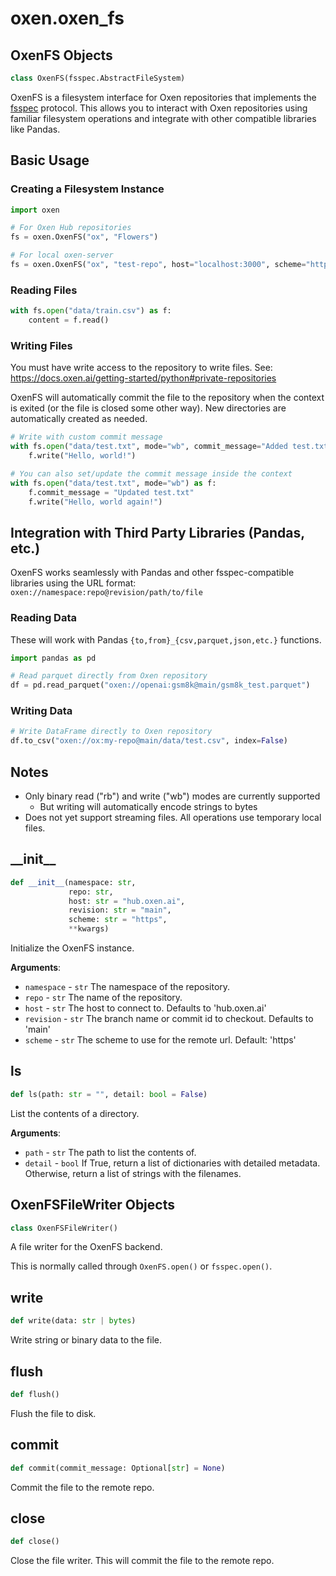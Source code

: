 <a id="oxen.oxen_fs"></a>

# oxen.oxen\_fs

<a id="oxen.oxen_fs.OxenFS"></a>

## OxenFS Objects

```python
class OxenFS(fsspec.AbstractFileSystem)
```

OxenFS is a filesystem interface for Oxen repositories that implements the
[fsspec](https://filesystem-spec.readthedocs.io/en/latest/) protocol. This
allows you to interact with Oxen repositories using familiar filesystem
operations and integrate with other compatible libraries like Pandas.

## Basic Usage

### Creating a Filesystem Instance

```python
import oxen

# For Oxen Hub repositories
fs = oxen.OxenFS("ox", "Flowers")

# For local oxen-server
fs = oxen.OxenFS("ox", "test-repo", host="localhost:3000", scheme="http")
```

### Reading Files

```python
with fs.open("data/train.csv") as f:
    content = f.read()
```

### Writing Files

You must have write access to the repository to write files. See:
https://docs.oxen.ai/getting-started/python#private-repositories

OxenFS will automatically commit the file to the repository when the
context is exited (or the file is closed some other way). New
directories are automatically created as needed.

```python
# Write with custom commit message
with fs.open("data/test.txt", mode="wb", commit_message="Added test.txt") as f:
    f.write("Hello, world!")

# You can also set/update the commit message inside the context
with fs.open("data/test.txt", mode="wb") as f:
    f.commit_message = "Updated test.txt"
    f.write("Hello, world again!")
```

## Integration with Third Party Libraries (Pandas, etc.)

OxenFS works seamlessly with Pandas and other fsspec-compatible libraries using
the URL format: `oxen://namespace:repo@revision/path/to/file`

### Reading Data

These will work with Pandas `{to,from}_{csv,parquet,json,etc.}` functions.

```python
import pandas as pd

# Read parquet directly from Oxen repository
df = pd.read_parquet("oxen://openai:gsm8k@main/gsm8k_test.parquet")
```

### Writing Data

```python
# Write DataFrame directly to Oxen repository
df.to_csv("oxen://ox:my-repo@main/data/test.csv", index=False)
```

## Notes
- Only binary read ("rb") and write ("wb") modes are currently supported
    - But writing will automatically encode strings to bytes
- Does not yet support streaming files. All operations use temporary local files.

<a id="oxen.oxen_fs.OxenFS.__init__"></a>

## \_\_init\_\_

```python
def __init__(namespace: str,
             repo: str,
             host: str = "hub.oxen.ai",
             revision: str = "main",
             scheme: str = "https",
             **kwargs)
```

Initialize the OxenFS instance.

**Arguments**:

- `namespace` - `str`
  The namespace of the repository.
- `repo` - `str`
  The name of the repository.
- `host` - `str`
  The host to connect to. Defaults to 'hub.oxen.ai'
- `revision` - `str`
  The branch name or commit id to checkout. Defaults to 'main'
- `scheme` - `str`
  The scheme to use for the remote url. Default: 'https'

<a id="oxen.oxen_fs.OxenFS.ls"></a>

## ls

```python
def ls(path: str = "", detail: bool = False)
```

List the contents of a directory.

**Arguments**:

- `path` - `str`
  The path to list the contents of.
- `detail` - `bool`
  If True, return a list of dictionaries with detailed metadata.
  Otherwise, return a list of strings with the filenames.

<a id="oxen.oxen_fs.OxenFSFileWriter"></a>

## OxenFSFileWriter Objects

```python
class OxenFSFileWriter()
```

A file writer for the OxenFS backend.

This is normally called through `OxenFS.open()` or `fsspec.open()`.

<a id="oxen.oxen_fs.OxenFSFileWriter.write"></a>

## write

```python
def write(data: str | bytes)
```

Write string or binary data to the file.

<a id="oxen.oxen_fs.OxenFSFileWriter.flush"></a>

## flush

```python
def flush()
```

Flush the file to disk.

<a id="oxen.oxen_fs.OxenFSFileWriter.commit"></a>

## commit

```python
def commit(commit_message: Optional[str] = None)
```

Commit the file to the remote repo.

<a id="oxen.oxen_fs.OxenFSFileWriter.close"></a>

## close

```python
def close()
```

Close the file writer. This will commit the file to the remote repo.


